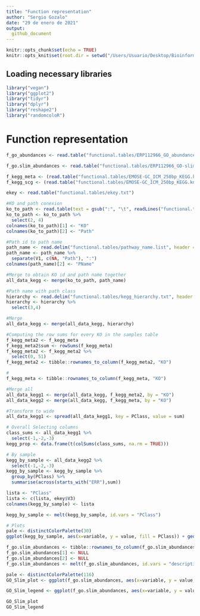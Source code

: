 ---
title: "Function representation"
author: "Sergio Gozalo"
date: "29 de enero de 2021"
output: 
  github_document
---

```{r setup, include=FALSE}
knitr::opts_chunk$set(echo = TRUE)
knitr::opts_knit$set(root.dir = setwd("/Users/Usuario/Desktop/Bioinformatica/Practicas/Practicas/Analysis/"))
```

## Loading necessary libraries

```{r}
library("vegan")
library("ggplot2")
library("tidyr")
library("dplyr")
library("reshape2")
library("randomcoloR")
```
# Function representation

```{r}
f_go_abundances <- read.table("functional.tables/ERP112966_GO_abundances_v4.1.tsv", header = TRUE, row.names = 1, sep ="\t")

f_go.slim_abundances <- read.table("functional.tables/ERP112966_GO-slim_abundances_v4.1.tsv", header = TRUE, row.names = 1, sep ="\t")

f_kegg_meta <- (read.table("functional.tables/EMOSE-GC_ICM_250bp_KEGG.ko.lengthNorm.metaGsizeNorm.counts.tbl", header = TRUE, sep = "\t", row.names = 1))
f_kegg_scg <- (read.table("functional.tables/EMOSE-GC_ICM_250bp_KEGG.ko.lengthNorm.SCGnorm.counts.tbl", header = TRUE, sep = "\t", row.names = 1))

ekey <- read.table("functional.tables/ekey.txt")
```

```{r}
#KO and path conexion
ko_to_path <- read.table(text = gsub(":", "\t", readLines("functional.tables/ko_pathway.list")))
ko_to_path <- ko_to_path %>%
  select(2, 4)
colnames(ko_to_path)[1] <- "KO"
colnames(ko_to_path)[2] <- "Path"

#Path id to path name
path_name <- read.delim("functional.tables/pathway_name.list", header = FALSE)
path_name <- path_name %>%
  separate(V1, c(NA, "Path"), ":")
colnames(path_name)[2] <- "PName"

#Merge to obtain KO id and path name together
all_data_kegg <- merge(ko_to_path, path_name)

#Path name with path class
hierarchy <- read.delim("functional.tables/kegg_hierarchy.txt", header = TRUE)
hierarchy <- hierarchy %>%
  select(3,4)

#Merge
all_data_kegg <- merge(all_data_kegg, hierarchy)

#Computing the row sums for every KO in the samples table
f_kegg_meta2 <- f_kegg_meta
f_kegg_meta2$sum <- rowSums(f_kegg_meta)
f_kegg_meta2 <- f_kegg_meta2 %>%
  select(0, 51)
f_kegg_meta2 <- tibble::rownames_to_column(f_kegg_meta2, "KO")

#
f_kegg_meta <- tibble::rownames_to_column(f_kegg_meta, "KO")

#Merge all
all_data_kegg1 <- merge(all_data_kegg, f_kegg_meta2, by = "KO")
all_data_kegg2 <- merge(all_data_kegg, f_kegg_meta, by = "KO")

#Transform to wide
all_data_kegg1 <- spread(all_data_kegg1, key = PClass, value = sum)

# Overall Selecting columns
class_sums <- all_data_kegg1 %>%
  select(-1,-2,-3)
kegg_prop <- data.frame(t(colSums(class_sums, na.rm = TRUE)))

# By sample
kegg_by_sample <- all_data_kegg2 %>%
  select(-1,-2,-3)
kegg_by_sample <- kegg_by_sample %>%
  group_by(PClass) %>%
  summarise(across(starts_with("ERR"),sum))

lista <- "PClass"
lista <- c(lista, ekey$V3)
colnames(kegg_by_sample) <- lista
```

```{r, dpi=300}
kegg_by_sample <- melt(kegg_by_sample, id.vars = "PClass")

# Plots
pale <- distinctColorPalette(30)
ggplot(kegg_by_sample, aes(x=variable, y = value, fill = PClass)) + geom_bar(position = "fill", stat = "identity") + theme(text = element_text(size = 7), axis.text.x = element_text(size = 5, angle = 90, vjust = 0.5, hjust=1), legend.key.size = unit(0.3, "cm")) + labs(x = NULL, y = NULL, fill = "KEGG class") + guides(fill=guide_legend(ncol=1)) + scale_fill_manual(values = pale)
```


```{r}
f_go.slim_abundances <- tibble::rownames_to_column(f_go.slim_abundances, "GO")
f_go.slim_abundances[1] <- NULL
f_go.slim_abundances[2] <- NULL
f_go.slim_abundances <- melt(f_go.slim_abundances, id.vars = "description")

```

```{r, dpi=300}
pale <- distinctColorPalette(116)
GO_Slim_plot <- ggplot(f_go.slim_abundances, aes(x=variable, y = value, fill = description)) + geom_bar(position = "fill", stat = "identity") + theme(text = element_text(size = 7), axis.text.x = element_text(size = 5, angle = 90, vjust = 0.5, hjust=1), legend.position = "none")  + scale_fill_manual(values = pale)

GO_Slim_legend <- ggplot(f_go.slim_abundances, aes(x=variable, y = value, fill = description)) + geom_bar(position = "fill", stat = "identity") + theme(text = element_text(size = 7), axis.text.x = element_text(size = 5, angle = 90, vjust = 0.5, hjust=1), legend.key.size = unit(0.3, "cm"), plot.margin = unit(c(1,1,1,1.6), "cm")) + labs(x = NULL, y = NULL, fill = "GO-Slim metagneomics") + guides(fill=guide_legend(ncol=4)) + scale_fill_manual(values = pale)

GO_Slim_plot
GO_Slim_legend
```


```{r}

```






